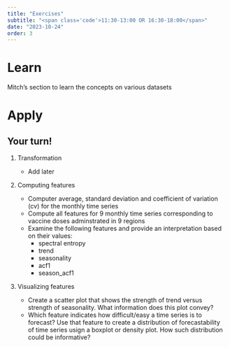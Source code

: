 ```yaml
---
title: "Exercises"
subtitle: "<span class='code'>11:30-13:00 OR 16:30-18:00</span>"
date: "2023-10-24"
order: 3
---
```


# Learn

Mitch's section to learn the concepts on various datasets

# Apply


:::{.callout-caution}
## Your turn!
1. Transformation

    - Add later
    
2. Computing features

    - Computer average, standard deviation and coefficient of variation (cv) for the monthly time series 
    - Compute all features for 9 monthly time series corresponding to vaccine doses adminstrated in 9 regions
    - Examine the following features and provide an interpretation based on their values:
      - spectral entropy
      - trend
      - seasonality
      - acf1
      - season_acf1
  
3. Visualizing features

    - Create a scatter plot that shows the strength of trend versus strength of seasonality. What information does this plot convey?
    - Which feature indicates how difficult/easy a time series is to forecast? Use that feature to create a distribution of forecastability of time series usign a boxplot or density plot. How such distribution could be informative?
:::
